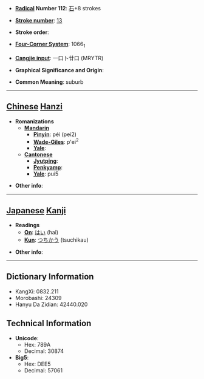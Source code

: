 * '''[[Wiktionary:Chinese radical index| Radical]] Number 112''': [[Wiktionary:Chinese radical index 石|石]]+8 strokes

* '''[[Wiktionary:Chinese total strokes index|Stroke number]]''': [[Wiktionary:Chinese total strokes index 13|13]]

* '''Stroke order''': 

* '''[[Wiktionary:Chinese four corner index|Four-Corner System]]''': 1066<sub>1</sub>

* '''[[Wiktionary:Chinese Cangjie index|Cangjie input]]''': 一口卜廿口 (MRYTR)

* '''Graphical Significance and Origin''': 

* '''Common Meaning''': suburb

----

== [[Chinese]] [[Hanzi]] ==

* '''Romanizations'''
** '''[[Mandarin]]'''
*** '''[[Pinyin]]''': péi (pei2)
*** '''[[Wade-Giles]]''': p'ei<sup>2</sup>
*** '''[[Yale]]''': 
** '''[[Cantonese]]'''
*** '''[[Jyutping]]''':
*** '''[[Penkyamp]]''': 
*** '''[[Yale]]''': pui5

* '''Other info''': 

----

== [[Japanese]] [[Kanji]] ==

* '''Readings'''
** '''[[On]]''': [[はい]] (hai)
** '''[[Kun]]''': [[つちかう]] (tsuchikau)

* '''Other info''':  

----

== Dictionary Information ==

* KangXi: 0832.211
* Morobashi: 24309
* Hanyu Da Zidian: 42440.020

== Technical Information ==

* '''Unicode''':
** Hex: 789A
** Decimal: 30874
* '''Big5''':
** Hex: DEE5
** Decimal: 57061